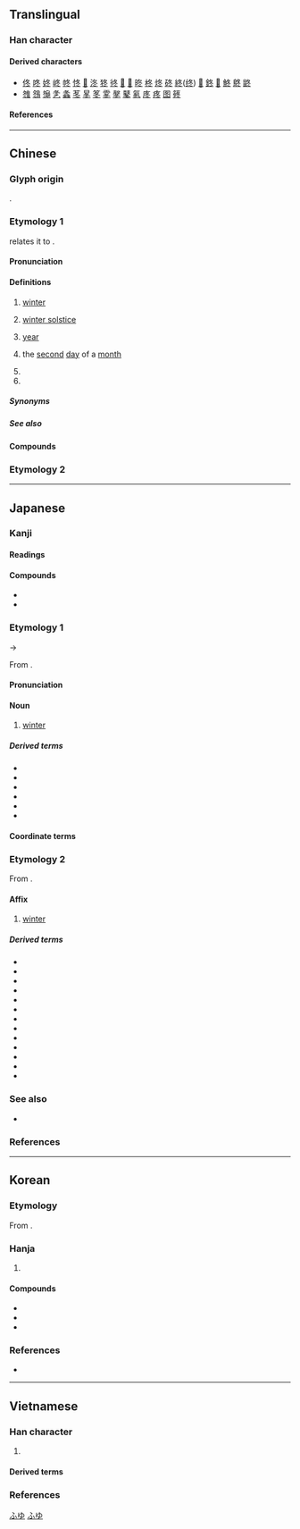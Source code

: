 {{also|鼕}}
{{character info}}
{{character info|0x2F81A}}
==Translingual==
{{stroke order|strokes=5}}
{{stroke order|type=animate}}

===Han character===
{{Han char|rn=15|rad=冫|as=03|sn=5|four=27303|canj=HEY|ids=⿱夂⺀ <small>(GTJV)</small>,⿱夂冫 <small>(K)</small>}}

====Derived characters====
* [[佟]] [[咚]] [[㚵]] [[峂]] [[㠽]] [[㤏]] [[𢫝]] [[泈]] [[㹣]] [[㣠]] [[𨒟]] [[𣁲]] [[昸]] [[柊]] [[炵]] [[䂢]] [[終]]([[终]]) [[𨀐]] [[鉖]] [[𩢦]] [[鮗]] [[鴤]] [[鼨]]
* [[䧷]] [[䳉]] [[䶱]] [[㐑]] [[螽]] [[苳]] [[㫡]] [[笗]] [[𩂓]] [[㲇]] [[鼕]] [[氡]] [[庝]] [[疼]] [[图]] [[𥮴]]

====References====
{{Han ref|kx=0131.170|dkj=01610|dj=0294.130|hdz=20867.190|uh=51AC}}
{{Han ref|uh=2F81A}}

----

==Chinese==

===Glyph origin===
{{Han etym}}
{{Han compound|夂|t1=end|仌|t2=ice|ls=ic|ls2=psc|c1=p|c2=s}}.

===Etymology 1===
{{zh-forms|alt=昸,㫡,𠔙,𣆼,𠘀,𣅈,𠘗}}
{{zh-ref|Wang (1982)}} relates it to {{och-l|終|to end}}.

====Pronunciation====
{{zh-pron
|m=dōng
|m-s=dong1
|dg=дун1
|c=dung1
|c-t=uung1
|g=dung1
|h=pfs=tûng;gd=dung1
|j=dung1
|mb=dóng
|md=dĕ̤ng
|mn=ml,jj,tw:tang/ml,jj,tw:tong
|mn_note=tang - colloquial; tong - literary
|mn-t=dang1/dong1
|mn-t_note=dang1 - colloquial; dong1 - literary
|w=1ton
|x=dong1
|mc=y
|oc=y
|ma=y
|cat=n,mn:cls,pn
}}

====Definitions====
{{zh-hanzi}}

# [[winter]]
# {{lb|zh|Cantonese}} [[winter solstice]]
#: {{zh-x|做冬|to celebrate the '''winter solstice''' with a dinner|C}}
#: {{zh-x|冬大過年|the '''winter solstice''' is more important than Chinese New Year|C}}
# {{lb|zh|Min Nan}} [[year]]
# {{zh-div|日}} {{lb|zh|telegraphy}} the [[second]] [[day]] of a [[month]]
# {{zh-alt-form|咚|[[bang]]; [[thud]]}}
# {{surname|zh}}

=====Synonyms=====
{{zh-dial|冬天}}
{{zh-dial|冬至}}

=====See also=====
{{table:seasons/zh}}

====Compounds====
{{zh-der|冬菜|冬防|冬菇|冬瓜|冬寒|冬候鳥|冬季|冬日|冬筍|冬天|冬蟄|冬至|冬裝|冬眠|冬寒菜|丁冬|天門冬|麥門冬|冬儲|冬賑|冬季作物|冬烘先生|冬狩|季冬|冬凌|九冬|冒兒咕冬|冬心|冬蟲夏草|寒冬|冬日可愛|冬初|三冬兩夏|冬衣|冬事|冬灌|幫冬|冬烘|冬月|冬風|冬扇夏爐|孟冬|仲冬|冬藏|冬粉|冬小麥|冬令|嚴冬|三冬|冬暖夏涼|忍冬|冬季運動|初冬|夏鑪冬扇|冬麥|冬節|冬溫夏凊|冬令進補|寒冬臘月|人工冬眠|玄冬|殘冬臘月|盛冬|拜冬|秋收冬藏|殘冬|暖冬|窮冬|撲通通冬|矮冬瓜|無冬無夏|款冬|撲冬冬|開冬|茄冬|隆冬|紅冬冬|肥冬瘦年|越冬作物|麥冬|立冬|過冬|臘盡冬殘|冬水|冬夏|入冬|佳冬|冬大過年|做冬}}

===Etymology 2===
{{zh-see|鼕|v}}

{{zh-cat|Beginning}}

----

==Japanese==

===Kanji===
{{ja-kanji|grade=2|rs=冫03}}

====Readings====
{{ja-readings
|goon=とう<とう
|kanon=とう<とう
|kun=ふゆ-
|nanori=かず, とし
}}

====Compounds====
* {{ja-r|冬瓜|かも.うり}}
* {{ja-r|忍冬|スイカズラ}}

===Etymology 1===
{{ja-kanjitab|ふゆ|yomi=k}}
{{wp|lang=ja}}
{{wp|Winter}}

{{IPAfont|⟨puyu⟩}} → {{IPAchar|/ɸuju/}}

From {{inh|ja|ojp|sort=ふゆ|-}}.

====Pronunciation====
{{ja-pron|ふゆ|acc=2|acc_ref=DJR}}

====Noun====
{{ja-noun|ふゆ}}

# [[winter]] {{gl|[[season]]}}
#: {{ja-usex-inline|'''冬'''の狂%風|'''^ふゆ''' の ^きょう%ふう|''{{w|The Winds of Winter|The Winds of '''Winter'''}}''}}
#: {{syn|ja|冬季|tr1=tōki|冬期|tr2=tōki}}

=====Derived terms=====
{{der-top3}}
* {{ja-r|冬%将%軍|ふゆ%しょう%ぐん}}
* {{ja-r|冬%休み|ふゆ%やすみ}}
* {{ja-r|冬%山|ふゆ%やま}}
* {{ja-r|冬%空|ふゆ%ぞら}}
* {{ja-r|初%冬|はつ%ふゆ}}
* {{ja-r|真%冬|ま%ふゆ}}
{{der-bottom}}

====Coordinate terms====
{{table:seasons/ja}}

===Etymology 2===
{{ja-kanjitab|とう|yomi=o}}

From {{der|ja|ltc|sort=とう|-}} {{ltc-l|冬}}.

====Affix====
{{ja-pos|affix|とう}}

# [[winter]]

=====Derived terms=====
{{der-top3}}
* {{ja-r|冬%瓜|トウ%ガン}}
* {{ja-r|冬%季|とう%き}}
* {{ja-r|冬%期|とう%き}}
* {{ja-r|冬%月|とう%げつ}}
* {{ja-r|冬%至|とう%じ}}
* {{ja-r|冬%眠|とう%みん}}
* {{ja-r|越%冬|えっ%とう}}
* {{ja-r|季%冬|き%とう}}
* {{ja-r|旧%冬|きゅう%とう}}
* {{ja-r|厳%冬|げん%とう}}
* {{ja-r|初%冬|しょ%とう}}
* {{ja-r|晩%冬|ばん%とう}}
* {{ja-r|立%冬|りっ%とう}}
{{der-bottom}}

===See also===
* {{ja-r|ウィンター}}

===References===
<references/>

[[Category:ja:Calendar terms|ふゆ]]
[[Category:ja:Seasons|ふゆ]]

----

==Korean==

===Etymology===
From {{der|ko|ltc|-}} {{ltc-l|冬|id=1}}. {{hanja-hunmong|도ᇰ|twong|天文#상01B}}

===Hanja===
{{ko-hanja-search}}
{{ko-hanja|겨울|동}}

# {{hanja form of|동|[[winter]]}}

====Compounds====
{{der-top3|Compounds}}
* {{ko-l|동지|冬至}}
* {{ko-l|입동|立冬}}
* {{ko-l|동면|冬眠}}
{{der-bottom}}

===References===
* {{R:hanjadoc|692}}

----

==Vietnamese==

===Han character===
{{vi-readings|rs=冫03|reading=[[đông]]-Trần (1999)}}

# {{han tu form of|đông|winter}}

====Derived terms====
{{der3|vi
|{{vi-l|冬至|đông chí|}}
|{{vi-l|春夏秋冬|xuân hạ thu đông|}}
|{{vi-l|立冬|lập đông|}}
}}

===References===
<references/>